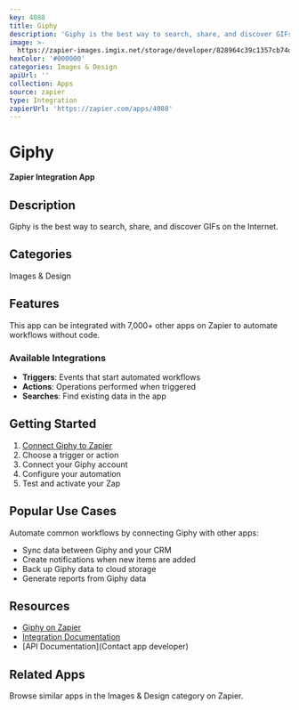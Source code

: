 ```yaml
---
key: 4088
title: Giphy
description: 'Giphy is the best way to search, share, and discover GIFs on the Internet.'
image: >-
  https://zapier-images.imgix.net/storage/developer/828964c39c1357cb74d7056a7f4c19d1.png?auto=format%2Ccompress&ixlib=python-3.0.0&q=50
hexColor: '#000000'
categories: Images & Design
apiUrl: ''
collection: Apps
source: zapier
type: Integration
zapierUrl: 'https://zapier.com/apps/4088'
---
```

# Giphy

**Zapier Integration App**

## Description

Giphy is the best way to search, share, and discover GIFs on the Internet.

## Categories

Images & Design

## Features

This app can be integrated with 7,000+ other apps on Zapier to automate workflows without code.

### Available Integrations

- **Triggers**: Events that start automated workflows
- **Actions**: Operations performed when triggered
- **Searches**: Find existing data in the app

## Getting Started

1. [Connect Giphy to Zapier](https://zapier.com/apps/4088)
2. Choose a trigger or action
3. Connect your Giphy account
4. Configure your automation
5. Test and activate your Zap

## Popular Use Cases

Automate common workflows by connecting Giphy with other apps:

- Sync data between Giphy and your CRM
- Create notifications when new items are added
- Back up Giphy data to cloud storage
- Generate reports from Giphy data

## Resources

- [Giphy on Zapier](https://zapier.com/apps/4088)
- [Integration Documentation](https://zapier.com/apps/4088/integrations)
- [API Documentation](Contact app developer)

## Related Apps

Browse similar apps in the Images & Design category on Zapier.
